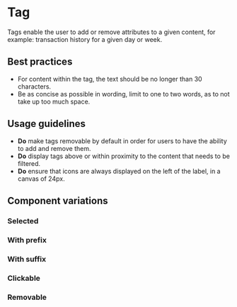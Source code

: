 
<Meta of={Stories} />

# Tag

<Status variant="stable" />

Tags enable the user to add or remove attributes to a given content, for
example: transaction history for a given day or week.

<Story of={Stories.Base} />
<Props />

## Best practices

- For content within the tag, the text should be no longer than 30 characters.
- Be as concise as possible in wording, limit to one to two words, as to not
  take up too much space.

## Usage guidelines

- **Do** make tags removable by default in order for users to have the
  ability to add and remove them.
- **Do** display tags above or within proximity to the content that needs to be
  filtered.
- **Do** ensure that icons are always displayed on the left of the label, in
  a canvas of 24px.

## Component variations

### Selected

<Story of={Stories.Selected} />

### With prefix

<Story of={Stories.WithPrefix} />

### With suffix

<Story of={Stories.WithSuffix} />

### Clickable

<Story of={Stories.Interactive} />

### Removable

<Story of={Stories.Removable} />
